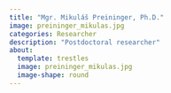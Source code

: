 ```yaml
---
title: "Mgr. Mikuláš Preininger, Ph.D."
image: preininger_mikulas.jpg
categories: Researcher
description: "Postdoctoral researcher"
about:
  template: trestles
  image: preininger_mikulas.jpg
  image-shape: round
---
```



